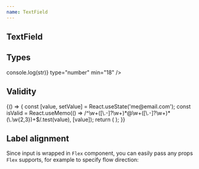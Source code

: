 ```yaml
---
name: TextField
---
```



## TextField

<Playground>
  <Box css={{ p: '$6', bc: '$gray050' }}>
    <TextField label="Enter your name" placeholder="John Doe" />
  </Box>
</Playground>

## Types

<Playground>
  <Box css={{ p: '$6', bc: '$gray050' }}>
    <Flex space="md" align="stretch" display="inline">
      <TextField label="Email address" secondaryLabel="(required)" type="email" />
      <TextField label="Password" secondaryLabel="(required)" type="password" />
      <TextField label="Your birth day" type="date" />
      <TextField label="Your age" onChange={(str) => console.log(str)} type="number" min="18" />
    </Flex>
  </Box>
</Playground>

## Validity

<Playground>
  {() => {
    const [value, setValue] = React.useState('me@email.com');
    const isValid = React.useMemo(() => /^\w+([\.-]?\w+)*@\w+([\.-]?\w+)*(\.\w{2,3})+$/.test(value), [value]);
    return (
      <Box css={{ p: '$6', bc: '$gray050' }}>
        <Flex space="md">
          <TextField
            validity={isValid ? 'valid' : 'invalid'}
            placeholder="Enter your email"
            value={value}
            onChange={setValue}
            label="Email"
          />
        </Flex>
      </Box>
    );
  }}
</Playground>

## Label alignment

Since input is wrapped in `Flex` component, you can easily pass any props `Flex` supports,
for example to specify flow direction:

<Playground>
  <Box css={{ p: '$6', bc: '$gray050' }}>
    <TextField
      label="Enter your name"
      flow={{ desktop: 'row', initial: 'column' }}
      space={{ desktop: '$6', initial: '$1' }}
      alignAxisCross={{ desktop: 'center', initial: 'start' }}
      placeholder="John Doe"
    />
  </Box>
</Playground>

